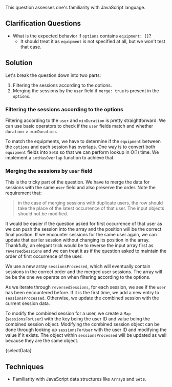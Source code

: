 

This question assesses one's familiarity with JavaScript language.

## Clarification Questions

- What is the expected behavior if `options` contains `equipment: []`?
  - It should treat it as `equipment` is not specified at all, but we won't test that case.

## Solution

Let's break the question down into two parts:

1. Filtering the sessions according to the options.
1. Merging the sessions by the `user` field if `merge: true` is present in the `options`.

### Filtering the sessions according to the options

Filtering according to the `user` and `minDuration` is pretty straightforward. We can use basic operators to check if the `user` fields match and whether `duration > minDuration`.

To match the equipments, we have to determine if the `equipment` between the `options` and each session has overlaps. One way is to convert both `equipment` fields into `Set`s so that we can perform lookup in O(1) time. We implement a `setHasOverlap` function to achieve that.

### Merging the sessions by `user` field

This is the tricky part of the question. We have to merge the data for sessions with the same `user` field and also preserve the order. Note the requirement that:

> in the case of merging sessions with duplicate users, the row should take the place of the latest occurrence of that user. The input objects should not be modified.

It would be easier if the question asked for first occurrence of that user as we can push the session into the array and the position will be the correct final position. If we encounter sessions for the same user again, we can update that earlier session without changing its position in the array. Thankfully, an elegant trick would be to reverse the input array first as `reversedSessions` and we can treat it as if the question asked to maintain the order of first occurrence of the user.

We use a new array `sessionsProcessed`, which will eventually contain sessions in the correct order and the merged user sessions. The array will be be the one we operate on when filtering according to the options.

As we iterate through `reversedSessions`, for each session, we see if the `user` has been encountered before. If it is the first time, we add a new entry to `sessionsProcessed`. Otherwise, we update the combined session with the current session data.

To modify the combined session for a user, we create a `Map` (`sessionsForUser`) with the key being the user ID and value being the combined session object. Modifying the combined session object can be done through looking up `sessionsForUser` with the user ID and modifying the value if it exists. The object within `sessionsProcessed` will be updated as well because they are the same object.

<MDXCodeBlock>{selectData}</MDXCodeBlock>

## Techniques

- Familiarity with JavaScript data structures like `Array`s and `Set`s.
